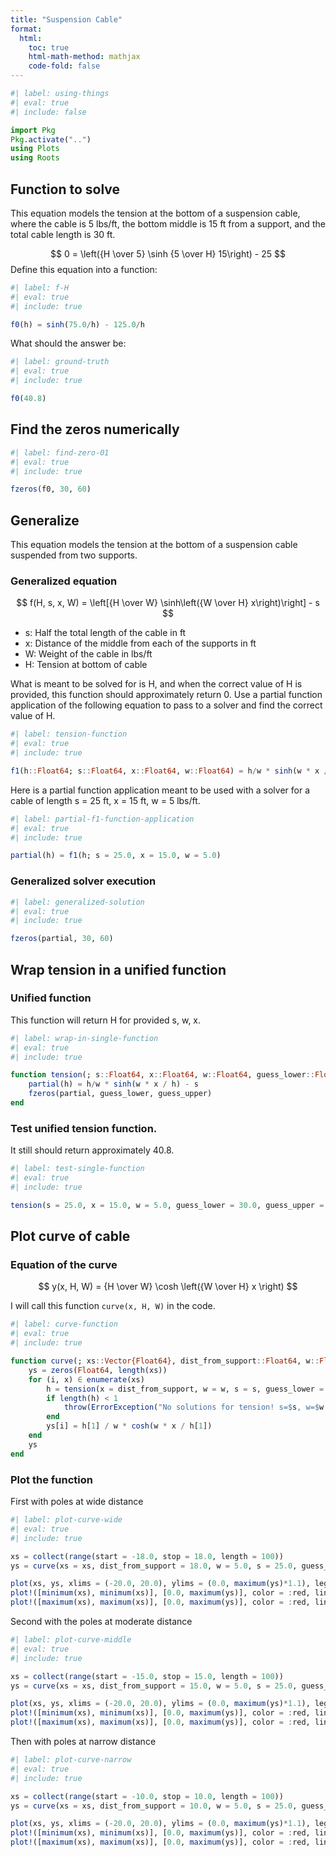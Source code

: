 ```yaml
---
title: "Suspension Cable"
format:
  html:
    toc: true
    html-math-method: mathjax
    code-fold: false
---
```


```julia
#| label: using-things
#| eval: true
#| include: false

import Pkg
Pkg.activate("..")
using Plots
using Roots
```

## Function to solve

This equation models the tension at the bottom of a suspension cable, where the cable is 5 lbs/ft, the bottom middle is 15 ft from a support, and the total cable length is 30 ft. 

$$ 0 = \left({H \over 5} \sinh {5 \over H} 15\right) - 25 $$
Define this equation into a function:

```julia
#| label: f-H
#| eval: true
#| include: true

f0(h) = sinh(75.0/h) - 125.0/h
```

What should the answer be:

```julia
#| label: ground-truth
#| eval: true
#| include: true

f0(40.8)
```

## Find the zeros numerically

```julia
#| label: find-zero-01
#| eval: true
#| include: true

fzeros(f0, 30, 60)
```

## Generalize

This equation models the tension at the bottom of a suspension cable suspended from two supports.

### Generalized equation
$$ f(H, s, x, W) = \left[{H \over W} \sinh\left({W \over H} x\right)\right] - s $$

- s: Half the total length of the cable in ft
- x: Distance of the middle from each of the supports in ft
- W: Weight of the cable in lbs/ft
- H: Tension at bottom of cable

What is meant to be solved for is H, and when the correct value of H is provided, this function should approximately return 0. Use a partial function application of the following equation to pass to a solver and find the correct value of H.

```julia
#| label: tension-function
#| eval: true
#| include: true

f1(h::Float64; s::Float64, x::Float64, w::Float64) = h/w * sinh(w * x / h) - s
```

Here is a partial function application meant to be used with a solver for a cable of length s = 25 ft, x = 15 ft, w = 5 lbs/ft.

```julia
#| label: partial-f1-function-application
#| eval: true
#| include: true

partial(h) = f1(h; s = 25.0, x = 15.0, w = 5.0)
```

### Generalized solver execution

```julia
#| label: generalized-solution
#| eval: true
#| include: true

fzeros(partial, 30, 60)
```

## Wrap tension in a unified function

### Unified function

This function will return H for provided s, w, x.

```julia
#| label: wrap-in-single-function
#| eval: true
#| include: true

function tension(; s::Float64, x::Float64, w::Float64, guess_lower::Float64, guess_upper::Float64)
    partial(h) = h/w * sinh(w * x / h) - s
    fzeros(partial, guess_lower, guess_upper)
end
```

### Test unified tension function.

It still should return approximately 40.8.

```julia
#| label: test-single-function
#| eval: true
#| include: true

tension(s = 25.0, x = 15.0, w = 5.0, guess_lower = 30.0, guess_upper = 60.0)
```

## Plot curve of cable

### Equation of the curve

$$ y(x, H, W) = {H \over W} \cosh \left({W \over H} x \right) $$

I will call this function `curve(x, H, W)` in the code.

```julia
#| label: curve-function
#| eval: true
#| include: true

function curve(; xs::Vector{Float64}, dist_from_support::Float64, w::Float64, s::Float64, guess_lower::Float64, guess_upper::Float64)
    ys = zeros(Float64, length(xs))
    for (i, x) ∈ enumerate(xs)
        h = tension(x = dist_from_support, w = w, s = s, guess_lower = guess_lower, guess_upper = guess_upper)
        if length(h) < 1
            throw(ErrorException("No solutions for tension! s=$s, w=$w, x=$x, guess_lower=$guess_lower, guess_upper=$guess_upper"))
        end
        ys[i] = h[1] / w * cosh(w * x / h[1])
    end
    ys
end
```

### Plot the function

First with poles at wide distance

```julia
#| label: plot-curve-wide
#| eval: true
#| include: true

xs = collect(range(start = -18.0, stop = 18.0, length = 100))
ys = curve(xs = xs, dist_from_support = 18.0, w = 5.0, s = 25.0, guess_lower = 0.0, guess_upper = 100.0)

plot(xs, ys, xlims = (-20.0, 20.0), ylims = (0.0, maximum(ys)*1.1), legend = :none, linewidth = 3.0)
plot!([minimum(xs), minimum(xs)], [0.0, maximum(ys)], color = :red, linewidth = 7.0)
plot!([maximum(xs), maximum(xs)], [0.0, maximum(ys)], color = :red, linewidth = 7.0)
```

Second with the poles at moderate distance

```julia
#| label: plot-curve-middle
#| eval: true
#| include: true

xs = collect(range(start = -15.0, stop = 15.0, length = 100))
ys = curve(xs = xs, dist_from_support = 15.0, w = 5.0, s = 25.0, guess_lower = 00.0, guess_upper = 100.0)

plot(xs, ys, xlims = (-20.0, 20.0), ylims = (0.0, maximum(ys)*1.1), legend = :none, linewidth = 3.0)
plot!([minimum(xs), minimum(xs)], [0.0, maximum(ys)], color = :red, linewidth = 7.0)
plot!([maximum(xs), maximum(xs)], [0.0, maximum(ys)], color = :red, linewidth = 7.0)
```

Then with poles at narrow distance

```julia
#| label: plot-curve-narrow
#| eval: true
#| include: true

xs = collect(range(start = -10.0, stop = 10.0, length = 100))
ys = curve(xs = xs, dist_from_support = 10.0, w = 5.0, s = 25.0, guess_lower = 0.0, guess_upper = 100.0)

plot(xs, ys, xlims = (-20.0, 20.0), ylims = (0.0, maximum(ys)*1.1), legend = :none, linewidth = 3.0)
plot!([minimum(xs), minimum(xs)], [0.0, maximum(ys)], color = :red, linewidth = 7.0)
plot!([maximum(xs), maximum(xs)], [0.0, maximum(ys)], color = :red, linewidth = 7.0)
```
